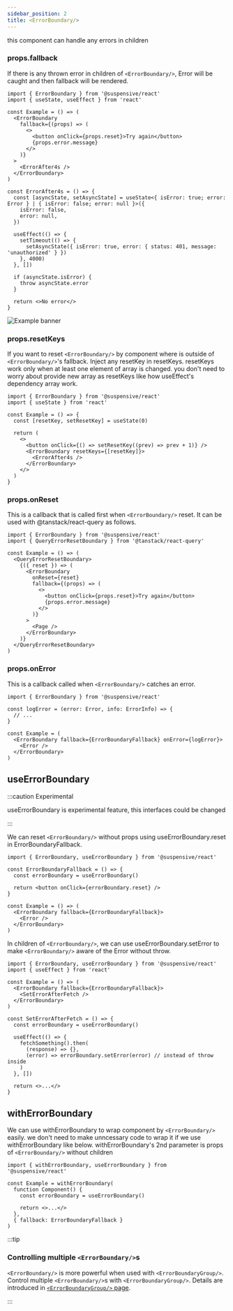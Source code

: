 ```yaml
---
sidebar_position: 2
title: <ErrorBoundary/>
---
```


this component can handle any errors in children

### props.fallback

If there is any thrown error in children of `<ErrorBoundary/>`, Error will be caught and then fallback will be rendered.

```tsx
import { ErrorBoundary } from '@suspensive/react'
import { useState, useEffect } from 'react'

const Example = () => (
  <ErrorBoundary
    fallback={(props) => (
      <>
        <button onClick={props.reset}>Try again</button>
        {props.error.message}
      </>
    )}
  >
    <ErrorAfter4s />
  </ErrorBoundary>
)

const ErrorAfter4s = () => {
  const [asyncState, setAsyncState] = useState<{ isError: true; error: Error } | { isError: false; error: null }>({
    isError: false,
    error: null,
  })

  useEffect(() => {
    setTimeout(() => {
      setAsyncState({ isError: true, error: { status: 401, message: 'unauthorized' } })
    }, 4000)
  }, [])

  if (asyncState.isError) {
    throw asyncState.error
  }

  return <>No error</>
}
```

![Example banner](/gif/errorboundary-example.gif)

### props.resetKeys

If you want to reset `<ErrorBoundary/>` by component where is outside of `<ErrorBoundary/>`'s fallback. Inject any resetKey in resetKeys. resetKeys work only when at least one element of array is changed. you don't need to worry about provide new array as resetKeys like how useEffect's dependency array work.

```tsx
import { ErrorBoundary } from '@suspensive/react'
import { useState } from 'react'

const Example = () => {
  const [resetKey, setResetKey] = useState(0)

  return (
    <>
      <button onClick={() => setResetKey((prev) => prev + 1)} />
      <ErrorBoundary resetKeys={[resetKey]}>
        <ErrorAfter4s />
      </ErrorBoundary>
    </>
  )
}
```

### props.onReset

This is a callback that is called first when `<ErrorBoundary/>` reset. It can be used with @tanstack/react-query as follows.

```tsx
import { ErrorBoundary } from '@suspensive/react'
import { QueryErrorResetBoundary } from '@tanstack/react-query'

const Example = () => (
  <QueryErrorResetBoundary>
    {({ reset }) => (
      <ErrorBoundary
        onReset={reset}
        fallback={(props) => (
          <>
            <button onClick={props.reset}>Try again</button>
            {props.error.message}
          </>
        )}
      >
        <Page />
      </ErrorBoundary>
    )}
  </QueryErrorResetBoundary>
)
```

### props.onError

This is a callback called when `<ErrorBoundary/>` catches an error.

```tsx
import { ErrorBoundary } from '@suspensive/react'

const logError = (error: Error, info: ErrorInfo) => {
  // ...
}

const Example = (
  <ErrorBoundary fallback={ErrorBoundaryFallback} onError={logError}>
    <Error />
  </ErrorBoundary>
)
```

## useErrorBoundary

:::caution Experimental

useErrorBoundary is experimental feature, this interfaces could be changed

:::

We can reset `<ErrorBoundary/>` without props using useErrorBoundary.reset in ErrorBoundaryFallback.

```tsx
import { ErrorBoundary, useErrorBoundary } from '@suspensive/react'

const ErrorBoundaryFallback = () => {
  const errorBoundary = useErrorBoundary()

  return <button onClick={errorBoundary.reset} />
}

const Example = () => (
  <ErrorBoundary fallback={ErrorBoundaryFallback}>
    <Error />
  </ErrorBoundary>
)
```

In children of `<ErrorBoundary/>`, we can use useErrorBoundary.setError to make `<ErrorBoundary/>` aware of the Error without throw.

```tsx
import { ErrorBoundary, useErrorBoundary } from '@suspensive/react'
import { useEffect } from 'react'

const Example = () => (
  <ErrorBoundary fallback={ErrorBoundaryFallback}>
    <SetErrorAfterFetch />
  </ErrorBoundary>
)

const SetErrorAfterFetch = () => {
  const errorBoundary = useErrorBoundary()

  useEffect(() => {
    fetchSomething().then(
      (response) => {},
      (error) => errorBoundary.setError(error) // instead of throw inside
    )
  }, [])

  return <>...</>
}
```

## withErrorBoundary

We can use withErrorBoundary to wrap component by `<ErrorBoundary/>` easily.
we don't need to make unncessary code to wrap it if we use withErrorBoundary like below.
withErrorBoundary's 2nd parameter is props of `<ErrorBoundary/>` without children

```tsx
import { withErrorBoundary, useErrorBoundary } from '@suspensive/react'

const Example = withErrorBoundary(
  function Component() {
    const errorBoundary = useErrorBoundary()

    return <>...</>
  },
  { fallback: ErrorBoundaryFallback }
)
```

:::tip

### Controlling multiple `<ErrorBoundary/>`s

`<ErrorBoundary/>` is more powerful when used with `<ErrorBoundaryGroup/>`. Control multiple `<ErrorBoundary/>`s with `<ErrorBoundaryGroup/>`. Details are introduced in [`<ErrorBoundaryGroup/>` page](./ErrorBoundaryGroup.i18n).

:::
